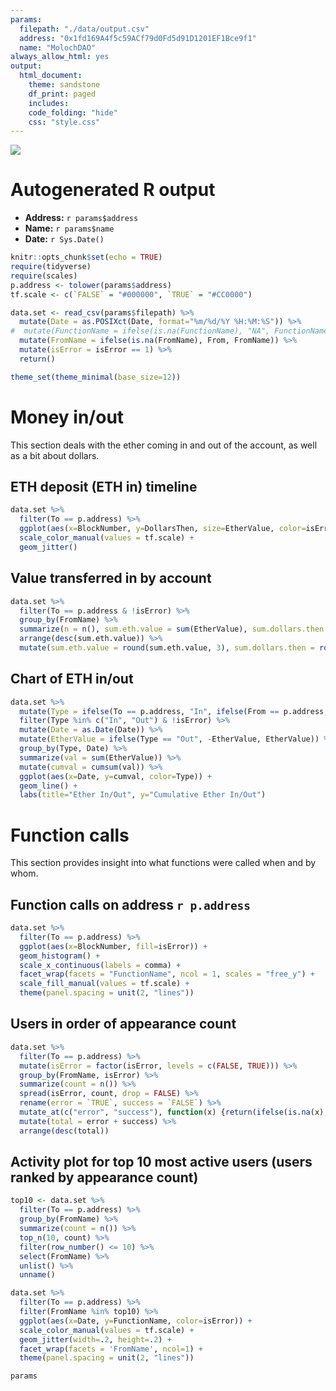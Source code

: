 ```yaml
---
params:
  filepath: "./data/output.csv"
  address: "0x1fd169A4f5c59ACf79d0Fd5d91D1201EF1Bce9f1"
  name: "MolochDAO"
always_allow_html: yes
output:
  html_document:
    theme: sandstone
    df_print: paged
    includes:
    code_folding: "hide"
    css: "style.css"
---
```


<div class="header">
<img src="trueblocks-logo.png" class="logo"/>
<h1>Autogenerated R output</h1>
<ul>
<li><strong>Address:</strong> `r params$address`</li>
<li><strong>Name:</strong> `r params$name`</li>
<li><strong>Date:</strong> `r Sys.Date()`</li>
</ul>
</div>

```r
knitr::opts_chunk$set(echo = TRUE)
require(tidyverse)
require(scales)
p.address <- tolower(params$address)
tf.scale <- c(`FALSE` = "#000000", `TRUE` = "#CC0000")
```

```r
data.set <- read_csv(params$filepath) %>%
  mutate(Date = as.POSIXct(Date, format="%m/%d/%Y %H:%M:%S")) %>%
#  mutate(FunctionName = ifelse(is.na(FunctionName), "NA", FunctionName)) %>%
  mutate(FromName = ifelse(is.na(FromName), From, FromName)) %>%
  mutate(isError = isError == 1) %>%
  return()

theme_set(theme_minimal(base_size=12))
```


# Money in/out

<div class="blue">
This section deals with the ether coming in and out of the account, as well as a bit about dollars.
</div>

## ETH deposit (ETH in) timeline

```r
data.set %>%
  filter(To == p.address) %>%
  ggplot(aes(x=BlockNumber, y=DollarsThen, size=EtherValue, color=isError)) +
  scale_color_manual(values = tf.scale) +
  geom_jitter()
```

## Value transferred in by account

```r
data.set %>%
  filter(To == p.address & !isError) %>%
  group_by(FromName) %>%
  summarize(n = n(), sum.eth.value = sum(EtherValue), sum.dollars.then = sum(DollarsThen)) %>%
  arrange(desc(sum.eth.value)) %>%
  mutate(sum.eth.value = round(sum.eth.value, 3), sum.dollars.then = round(sum.dollars.then, 3))
```

## Chart of ETH in/out
```r
data.set %>%
  mutate(Type = ifelse(To == p.address, "In", ifelse(From == p.address, "From", "Other"))) %>%
  filter(Type %in% c("In", "Out") & !isError) %>%
  mutate(Date = as.Date(Date)) %>%
  mutate(EtherValue = ifelse(Type == "Out", -EtherValue, EtherValue)) %>%
  group_by(Type, Date) %>%
  summarize(val = sum(EtherValue)) %>%
  mutate(cumval = cumsum(val)) %>%
  ggplot(aes(x=Date, y=cumval, color=Type)) +
  geom_line() +
  labs(title="Ether In/Out", y="Cumulative Ether In/Out")
```

# Function calls

<div class="blue">
This section provides insight into what functions were called when and by whom.
</div>

## Function calls on address `r p.address`

```r
data.set %>%
  filter(To == p.address) %>%
  ggplot(aes(x=BlockNumber, fill=isError)) +
  geom_histogram() +
  scale_x_continuous(labels = comma) + 
  facet_wrap(facets = "FunctionName", ncol = 1, scales = "free_y") +
  scale_fill_manual(values = tf.scale) +
  theme(panel.spacing = unit(2, "lines"))
```

## Users in order of appearance count

```r
data.set %>%
  filter(To == p.address) %>%
  mutate(isError = factor(isError, levels = c(FALSE, TRUE))) %>%
  group_by(FromName, isError) %>%
  summarize(count = n()) %>%
  spread(isError, count, drop = FALSE) %>%
  rename(error = `TRUE`, success = `FALSE`) %>%
  mutate_at(c("error", "success"), function(x) {return(ifelse(is.na(x), 0, x))}) %>%
  mutate(total = error + success) %>%
  arrange(desc(total))
```

##  Activity plot for top 10 most active users (users ranked by appearance count)

```r
top10 <- data.set %>%
  filter(To == p.address) %>%
  group_by(FromName) %>%
  summarize(count = n()) %>%
  top_n(10, count) %>%
  filter(row_number() <= 10) %>%
  select(FromName) %>%
  unlist() %>%
  unname()
```

```r
data.set %>%
  filter(To == p.address) %>%
  filter(FromName %in% top10) %>%
  ggplot(aes(x=Date, y=FunctionName, color=isError)) +
  scale_color_manual(values = tf.scale) +
  geom_jitter(width=.2, height=.2) +
  facet_wrap(facets = 'FromName', ncol=1) +
  theme(panel.spacing = unit(2, "lines"))
```

```r
params
```